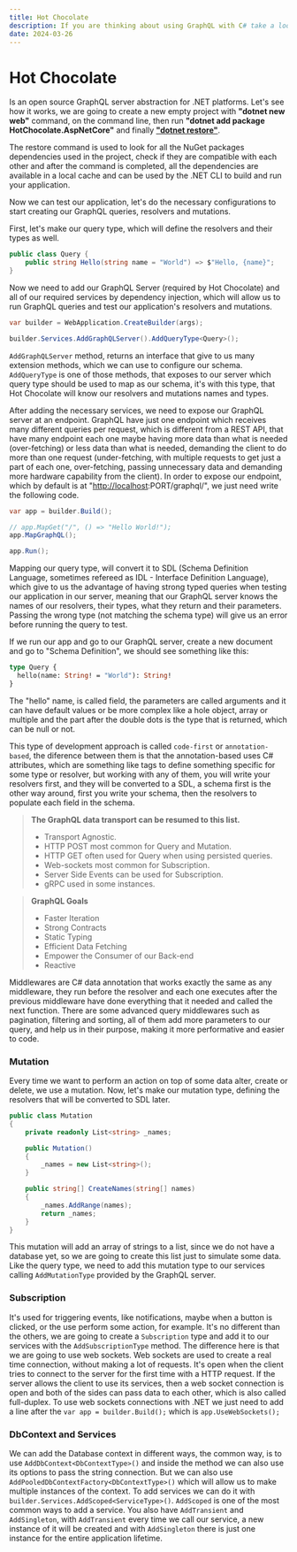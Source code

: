```yaml
---
title: Hot Chocolate
description: If you are thinking about using GraphQL with C# take a look at this library.
date: 2024-03-26
---
```


# Hot Chocolate

Is an open source GraphQL server abstraction for .NET platforms. Let's see how it works, we are going to create a new empty project with **"dotnet new web"** command, 
on the command line, then run **"dotnet add package HotChocolate.AspNetCore"** and finally **["dotnet restore"](https://learn.microsoft.com/en-us/dotnet/core/tools/dotnet-restore)**.

The restore command is used to look for all the NuGet packages dependencies used in the project, check if they are compatible with each other and after the command is completed,
 all the dependencies are available in a local cache and can be used by the .NET CLI to build and run your application.

Now we can test our application, let's do the necessary configurations to start creating our GraphQL queries, resolvers and mutations.

First, let's make our query type, which will define the resolvers and their types as well.

```csharp
public class Query {
    public string Hello(string name = "World") => $"Hello, {name}";
}

```

Now we need to add our GraphQL Server (required by Hot Chocolate) and all of our required services by dependency injection, which will allow us to run GraphQL queries and test our application's resolvers and mutations.

```csharp
var builder = WebApplication.CreateBuilder(args);

builder.Services.AddGraphQLServer().AddQueryType<Query>();

```

`AddGraphQLServer` method, returns an interface that give to us many extension methods, which we can use to configure our schema. `AddQueryType` is one of those methods, that exposes to our server which query type should be used to map as our schema, it's with this type, that Hot Chocolate will know our resolvers and mutations names and types.

After adding the necessary services, we need to expose our GraphQL server at an endpoint. GraphQL have just one endpoint which receives many different queries per request, which is different from a REST API, that have many endpoint each one maybe having more data than what is needed (over-fetching) or less data than what is needed, demanding the client to do more than one request (under-fetching, with multiple requests to get just a part of each one, over-fetching, passing unnecessary data and demanding more hardware capability from the client). In order to expose our endpoint, which by default is at "[http://localhost](http://localhost/):PORT/graphql/", we just need write the following code.

```csharp
var app = builder.Build();

// app.MapGet("/", () => "Hello World!");
app.MapGraphQL();

app.Run();

```

Mapping our query type, will convert it to SDL (Schema Definition Language, sometimes refereed as IDL - Interface Definition Language), which give to us the advantage of having strong typed queries when testing our application in our server, meaning that our GraphQL server knows the names of our resolvers, their types, what they return and their parameters. Passing the wrong type (not matching the schema type) will give us an error before running the query to test.

If we run our app and go to our GraphQL server, create a new document and go to "Schema Definition", we should see something like this:

```graphql
type Query {
  hello(name: String! = "World"): String!
}

```

The "hello" name, is called field, the parameters are called arguments and it can have default values or be more complex like a hole object, array or multiple and the part after the double dots is the type that is returned, which can be null or not.

This type of development approach is called `code-first` or `annotation-based`, the diference between them is that the annotation-based uses C# attributes, which are something like tags to define something specific for some type or resolver, but working with any of them, you will write your resolvers first, and they will be converted to a SDL, a schema first is the other way around, first you write your schema, then the resolvers to populate each field in the schema.

> **The GraphQL data transport can be resumed to this list.**
> 
> - Transport Agnostic.
> - HTTP POST most common for Query and Mutation.
> - HTTP GET often used for Query when using persisted queries.
> - Web-sockets most common for Subscription.
> - Server Side Events can be used for Subscription.
> - gRPC used in some instances.

> **GraphQL Goals**
> 
> - Faster Iteration
> - Strong Contracts
> - Static Typing
> - Efficient Data Fetching
> - Empower the Consumer of our Back-end
> - Reactive

Middlewares are C# data annotation that works exactly the same as any middleware, they run before the resolver and each one executes after the previous middleware have done everything that it needed and called the next function. There are some advanced query middlewares such as pagination, filtering and sorting, all of them add more parameters to our query, and help us in their purpose, making it more performative and easier to code.

### Mutation

Every time we want to perform an action on top of some data alter, create or delete, we use a mutation. Now, let's make our mutation type, defining the resolvers that will be converted to SDL later.

```csharp
public class Mutation
{
    private readonly List<string> _names;

    public Mutation()
    {
        _names = new List<string>();
    }

    public string[] CreateNames(string[] names)
    {
        _names.AddRange(names);
        return _names;
    }
}

```

This mutation will add an array of strings to a list, since we do not have a database yet, so we are going to create this list just to simulate some data. Like the query type, we need to add this mutation type to our services calling `AddMutationType` provided by the GraphQL server.

### Subscription

It's used for triggering events, like notifications, maybe when a button is clicked, or the use perform some action, for example. It's no different than the others, we are going to create a `Subscription` type and add it to our services with the `AddSubscriptionType` method. The difference here is that we are going to use web sockets.
Web sockets are used to create a real time connection, without making a lot of requests. It's open when the client tries to connect to the server for the first time with a HTTP request. If the server allows the client to use its services, then a web socket connection is open and both of the sides can pass data to each other, which is also called full-duplex.
To use web sockets connections with .NET we just need to add a line after the `var app = builder.Build();` which is `app.UseWebSockets();`

### DbContext and Services

We can add the Database context in different ways, the common way, is to use `AddDbContext<DbContextType>()` and inside the method we can also use its options to pass the string connection. But we can also use `AddPooledDbContextFactory<DbContextType>()` which will allow us to make multiple instances of the context. To add services we can do it with `builder.Services.AddScoped<ServiceType>()`. `AddScoped` is one of the most  common ways to add a service. You also have `AddTransient` and `AddSingleton`, with `AddTransient` every time we call our service, a new instance of it will be created and with `AddSingleton` there is just one instance for the entire application lifetime.